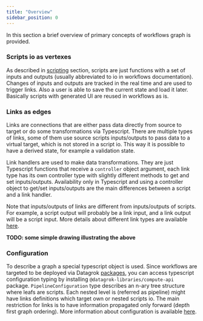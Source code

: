 ```yaml
---
title: "Overview"
sidebar_position: 0
---
```


In this section a brief overview of primary concepts of workflows
graph is provided.

### Scripts io as vertexes

As described in [scripting](../../scripting) section, scripts are just
functions with a set of inputs and outputs (usually abbreviated to io
in workflows documentation). Changes of inputs and outputs are tracked
in the real time and are used to trigger links. Also a user is able to
save the current state and load it later. Basically scripts with
generated UI are reused in workflows as is.

### Links as edges

Links are connections that are either pass data directly from source
to target or do some transformations via Typescript. There are
multiple types of links, some of them use source scripts
inputs/outputs to pass data to a virtual target, which is not stored
in a script io. This way it is possible to have a derived state, for
example a validation state.

Link handlers are used to make data transformations. They are just
Typescript functions that receive a `controller` object argument, each
link type has its own controller type with slightly different methods
to get and set inputs/outputs. Availability only in Typescript and
using a controller object to get/set inputs/outputs are the main
differences between a script and a link handler.

Note that inputs/outputs of links are different from inputs/outputs of
scripts. For example, a script output will probably be a link input,
and a link output will be a script input. More details about different
link types are available [here](link-types).

__TODO: some simple drawing illustrating the above__

### Configuration

To describe a graph a special typescript object is used. Since
workflows are targeted to be deployed via Datagrok
[packages](../../develop#packages), you can access typescript
configuration typing by installing `@datagrok-libraries/compute-api`
package. `PipelineConfiguration` type describes an n-ary tree
structure where leafs are scripts. Each nested level is (referred as
pipeline) might have links definitions which target own or nested
scripts io. The main restriction for links is to have information
propagated only forward (depth first graph ordering). More information
about configuration is available [here](configuration).
